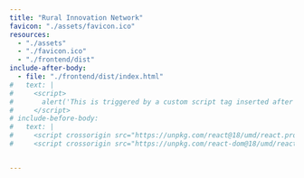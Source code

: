 ```yaml
---
title: "Rural Innovation Network"
favicon: "./assets/favicon.ico"
resources:
  - "./assets"
  - "./favicon.ico"
  - "./frontend/dist"
include-after-body:
  - file: "./frontend/dist/index.html"
#   text: |
#     <script>
#       alert('This is triggered by a custom script tag inserted after </body>');
#     </script>
# include-before-body:
#   text: |
#     <script crossorigin src="https://unpkg.com/react@18/umd/react.production.min.js"></script>
#     <script crossorigin src="https://unpkg.com/react-dom@18/umd/react-dom.production.min.js"></script>


---
```

